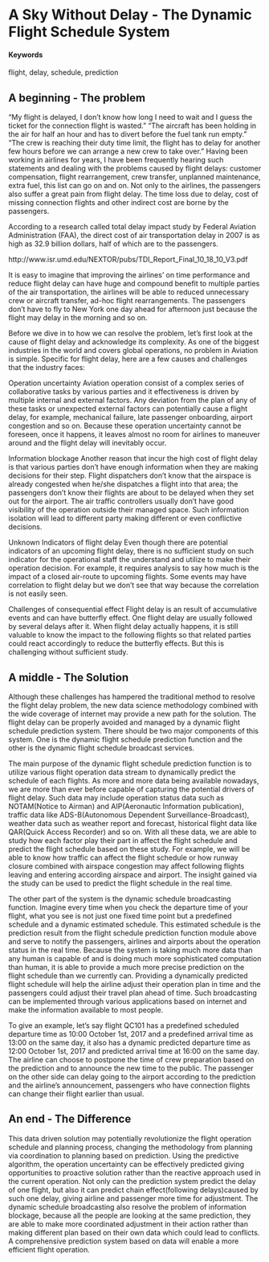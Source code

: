 # A Sky Without Delay - The Dynamic Flight Schedule System {#sky-without-delay}

#### Keywords {-}

flight, delay, schedule, prediction

## A beginning - The problem

"My flight is delayed, I don't know how long I need to wait and I guess the ticket for the connection flight is wasted."
"The aircraft has been holding in the air for half an hour and has to divert before the fuel tank run empty."
"The crew is reaching their duty time limit, the flight has to delay for another few hours before we can arrange a new crew to take over."
Having been working in airlines for years, I have been frequently hearing such statements and dealing with the problems caused by flight delays: customer compensation, flight rearrangement, crew transfer, unplanned maintenance, extra fuel, this list can go on and on. Not only to the airlines, the passengers also suffer a great pain from flight delay. The time loss due to delay, cost of missing connection flights and other indirect cost are borne by the passengers.

According to a research called total delay impact study by Federal Aviation Administration (FAA), the direct cost of air transportation delay in 2007 is as high as 32.9 billion dollars, half of which are to the passengers.

http://www.isr.umd.edu/NEXTOR/pubs/TDI_Report_Final_10_18_10_V3.pdf

It is easy to imagine that improving the airlines' on time performance and reduce flight delay can have huge and compound benefit to multiple parties of the air transportation, the airlines will be able to reduced unnecessary crew or aircraft transfer, ad-hoc flight rearrangements. The passengers don't have to fly to New York one day ahead for afternoon just because the flight may delay in the morning and so on.

Before we dive in to how we can resolve the problem, let's first look at the cause of flight delay and acknowledge its complexity. As one of the biggest industries in the world and covers global operations, no problem in Aviation is simple. Specific for flight delay, here are a few causes and challenges that the industry faces:

Operation uncertainty
Aviation operation consist of a complex series of collaborative tasks by various parties and it effectiveness is driven by multiple internal and external factors. Any deviation from the plan of any of these tasks or unexpected external factors can potentially cause a flight delay, for example, mechanical failure, late passenger onboarding, airport congestion and so on. Because these operation uncertainty cannot be foreseen, once it happens, it leaves almost no room for airlines to maneuver around and the flight delay will inevitably occur.

Information blockage
Another reason that incur the high cost of flight delay is that various parties don't have enough information when they are making decisions for their step. Flight dispatchers don't know that the airspace is already congested when he/she dispatches a flight into that area; the passengers don't know their flights are about to be delayed when they set out for the airport. The air traffic controllers usually don't have good visibility of the operation outside their managed space. Such information isolation will lead to different party making different or even conflictive decisions.

Unknown Indicators of flight delay
Even though there are potential indicators of an upcoming flight delay, there is no sufficient study on such indicator for the operational staff the understand and utilize to make their operation decision. For example, it requires analysis to say how much is the impact of a closed air-route to upcoming flights. Some events may have correlation to flight delay but we don't see that way because the correlation is not easily seen.

Challenges of consequential effect
Flight delay is an result of accumulative events and can have butterfly effect. One flight delay are usually followed by several delays after it. When flight delay actually happens, it is still valuable to know the impact to the following flights so that related parties could react accordingly to reduce the butterfly effects. But this is challenging without sufficient study.


## A middle - The Solution

Although these challenges has hampered the traditional method to resolve the flight delay problem, the new data science methodology combined with the wide coverage of internet may provide a new path for the solution. The flight delay can be properly avoided and managed by a dynamic flight schedule prediction system. There should be two major components of this system. One is the dynamic flight schedule prediction function and the other is the dynamic flight schedule broadcast services.

The main purpose of the dynamic flight schedule prediction function is to utilize various flight operation data stream to dynamically predict the schedule of each flights. As more and more data being available nowadays, we are more than ever before capable of capturing the potential drivers of flight delay. Such data may include operation status data such as NOTAM(Notice to Airman) and AIP(Aeronautic Information publication), traffic data like ADS-B(Autonomous Dependent Surveillance-Broadcast), weather data such as weather report and forecast, historical flight data like QAR(Quick Access Recorder) and so on. With all these data, we are able to study how each factor play their part in affect the flight schedule and predict the flight schedule based on these study. For example, we will be able to know how traffic can affect the flight schedule or how runway closure combined with airspace congestion may affect following flights leaving and entering according airspace and airport. The insight gained via the study can be used to predict the flight schedule in the real time.

The other part of the system is the dynamic schedule broadcasting function. Imagine every time when you check the departure time of your flight, what you see is not just one fixed time point but a predefined schedule and a dynamic estimated schedule. This estimated schedule is the prediction result from the flight schedule prediction function module above and serve to notify the passengers, airlines and airports about the operation status in the real time. Because the system is taking much more data than any human is capable of and is doing much more sophisticated computation than human, it is able to provide a much more precise prediction on the flight schedule than we currently can. Providing a dynamically predicted flight schedule will help the airline adjust their operation plan in time and the passengers could adjust their travel plan ahead of time. Such broadcasting can be implemented through various applications based on internet and make the information available to most people.

To give an example, let's say flight QC101 has a predefined scheduled departure time as 10:00 October 1st, 2017 and a predefined arrival time as 13:00 on the same day, it also has a dynamic predicted departure time as 12:00 October 1st, 2017 and predicted arrival time at 16:00 on the same day. The airline can choose to postpone the time of crew preparation based on the prediction and to announce the new time to the public. The passenger on the other side can delay going to the airport according to the prediction and the airline's announcement, passengers who have connection flights can change their flight earlier than usual.

## An end - The Difference

This data driven solution may potentially revolutionize the flight operation schedule and planning process, changing the methodology from planning via coordination to planning based on prediction. Using the predictive algorithm, the operation uncertainty can be effectively predicted giving opportunities to proactive solution rather than the reactive approach used in the current operation. Not only can the prediction system predict the delay of one flight, but also it can predict chain effect(following delays)caused by such one delay, giving airline and passenger more time for adjustment. The dynamic schedule broadcasting also resolve the problem of information blockage, because all the people are looking at the same prediction, they are able to make more coordinated adjustment in their action rather than making different plan based on their own data which could lead to conflicts. A comprehensive prediction system based on data will enable a more efficient flight operation.
